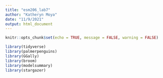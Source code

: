 ```yaml
---
title: "esm206_lab7"
author: "Katheryn Moya"
date: "11/9/2021"
output: html_document
---
```


```r
knitr::opts_chunk$set(echo = TRUE, message = FALSE, warning = FALSE)

library(tidyverse)
library(palmerpenguins)
library(GGally)
library(broom)
library(modelsummary)
library(stargazer)
```



